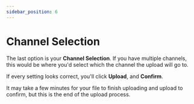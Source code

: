 ---
sidebar_position: 6
---

# Channel Selection

The last option is your **Channel Selection**. If you have multiple channels, this would be where you'd select which the channel the upload will go to.

If every setting looks correct, you'll click **Upload**, and **Confirm**.

It may take a few minutes for your file to finish uploading and upload to confirm, but this is the end of the upload process.